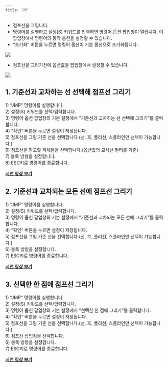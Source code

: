 ```yaml
---
title: JMP
---
```



[image1]: ../../../../../assets/images/geometry/jmp/image1.png
[image2]: ../../../../../assets/images/geometry/jmp/image2.png

* 점프선을 그립니다.  
* 명령어를 실행하고 설정(S) 키워드를 입력하면 명령어 옵션 팝업창이 열립니다. 이 팝업창에서 명령어의 동작 옵션을 설정할 수 있습니다.  
* “초기화” 버튼을 누르면 명령어 옵션이 기본 옵션으로 초기화됩니다.

![][image1]

* 점프선을 그리기전에 옵션값을 팝업창에서 설정할 수 있습니다.

![][image2]

## **1\. 기준선과 교차하는 선 선택해 점프선 그리기**

1\) “JMP” 명령어를 실행합니다.  
2\) 설정(S) 키워드를 선택/입력합니다.  
3\) 명령어 옵션 팝업창의 기본 설정에서 “기준선과 교차하는 선 선택해 그리기”를 클릭합니다.  
4\) “확인” 버튼을 누르면 설정이 저장됩니다.  
5\) 점프선을 그릴 기준 선을 선택합니다.(선, 호, 폴리선, 스플라인만 선택이 가능합니다.)  
6\) 점프선을 참고할 객체들을 선택합니다.(옵션값의 교차선 필터를 기준)  
7\) 볼록 방향을 설정합니다.  
8\) ESC키로 명령어를 종료합니다.

[**<Icon name="youtube" class="emoji"/> 시연 영상 보기**](https://youtu.be/HxDVxvk62qM) 

## **2\. 기준선과 교차되는 모든 선에 점프선 그리기**

1\) “JMP” 명령어를 실행합니다.  
2\) 설정(S) 키워드를 선택/입력합니다.  
3\) 명령어 옵션 팝업창의 기본 설정에서 “기준선과 교차되는 모든 선에 그리기”를 클릭합니다.  
4\) “확인” 버튼을 누르면 설정이 저장됩니다.  
5\) 점프선을 그릴 기준 선을 선택합니다.(선, 호, 폴리선, 스플라인만 선택이 가능합니다.)  
6\) 볼록 방향을 설정합니다.  
7\) ESC키로 명령어를 종료합니다.

[**<Icon name="youtube" class="emoji"/> 시연 영상 보기**](https://youtu.be/6yw5jFxNEhg) 

## **3\. 선택한 한 점에 점프선 그리기**

1\) “JMP” 명령어를 실행합니다.  
2\) 설정(S) 키워드를 선택/입력합니다.  
3\) 명령어 옵션 팝업창의 기본 설정에서 “선택한 한 점에 그리기”를 클릭합니다.  
4\) “확인” 버튼을 누르면 설정이 저장됩니다.  
5\) 점프선을 그릴 기준 선을 선택합니다.(선, 호, 폴리선, 스플라인만 선택이 가능합니다.)  
6\) 점프선 삽입점을 선택합니다.  
6\) 볼록 방향을 설정합니다.  
7\) ESC키로 명령어를 종료합니다.

[**<Icon name="youtube" class="emoji"/> 시연 영상 보기**](https://youtu.be/CfFI0a--dIs) 